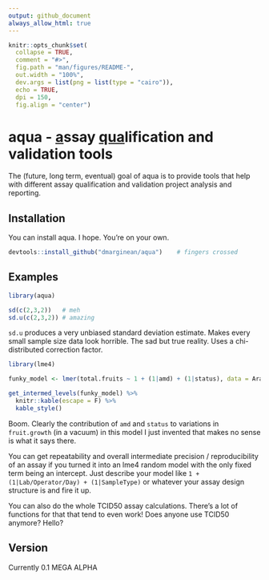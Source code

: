 ```yaml
---
output: github_document
always_allow_html: true
---
```


<!-- README.md is generated from README.Rmd. Please edit that file -->

```r
knitr::opts_chunk$set(
  collapse = TRUE,
  comment = "#>",
  fig.path = "man/figures/README-",
  out.width = "100%",
  dev.args = list(png = list(type = "cairo")),
  echo = TRUE,
  dpi = 150, 
  fig.align = "center")
```

# aqua - <ins>a</ins>ssay <ins>qua</ins>lification and validation tools

<!-- badges: start -->
<!-- badges: end -->

The (future, long term, eventual) goal of aqua is to provide tools that help with different assay qualification and validation project analysis and reporting.

## Installation

You can install aqua. I hope. You're on your own.

``` r
devtools::install_github("dmarginean/aqua")    # fingers crossed
```

## Examples

```r
library(aqua)

sd(c(2,3,2))   # meh
sd.u(c(2,3,2)) # amazing
```

`sd.u` produces a very unbiased standard deviation estimate. Makes every small sample size data look horrible. The sad but true reality. Uses a chi-distributed correction factor.


```r
library(lme4)

funky_model <- lmer(total.fruits ~ 1 + (1|amd) + (1|status), data = Arabidopsis)

get_intermed_levels(funky_model) %>%
  knitr::kable(escape = F) %>%
  kable_style()

```

Boom. Clearly the contribution of `amd` and `status` to variations in `fruit.growth` (in a vacuum) in this model I just invented that makes no sense is what it says there.

You can get repeatability and overall intermediate precision / reproducibility of an assay if you turned it into an lme4 random model with the only fixed term being an intercept. Just describe your model like `1 + (1|Lab/Operator/Day) + (1|SampleType)` or whatever your assay design structure is and fire it up. 

You can also do the whole TCID50 assay calculations. There's a lot of functions for that that tend to even work! Does anyone use TCID50 anymore? Hello?

## Version

Currently 0.1 MEGA ALPHA
